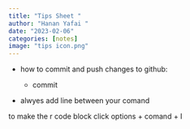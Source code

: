 ```yaml
---
title: "Tips Sheet "
author: "Hanan Yafai "
date: "2023-02-06"
categories: [notes]
image: "tips icon.png"
---
```


-   how to commit and push changes to github:

    -   commit
- alwyes add line between your comand 

to make the r code block click options + comand + I 
